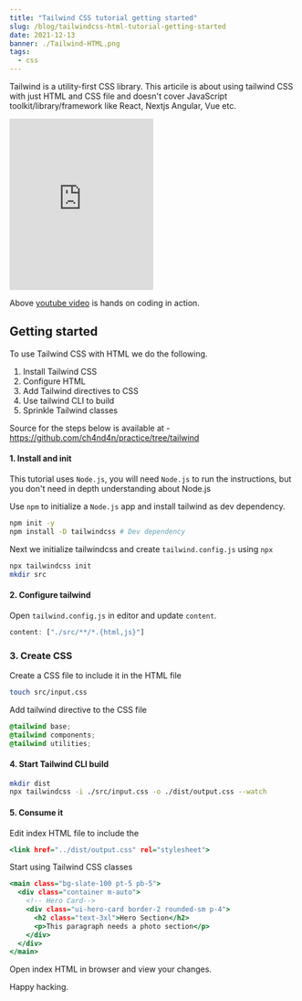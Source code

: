 ```yaml
---
title: "Tailwind CSS tutorial getting started"
slug: /blog/tailwindcss-html-tutorial-getting-started
date: 2021-12-13
banner: ./Tailwind-HTML.png
tags:
  - css
---
```


Tailwind is a utility-first CSS library. This articile is about using tailwind CSS with just
HTML and CSS file and doesn't cover JavaScript toolkit/library/framework like React, Nextjs
Angular, Vue etc.

<iframe
  width="50%"
  height="300px"
  src="https://www.youtube.com/embed/nnAcUn2pbGM"
  frameborder="0"
  allow="accelerometer; picture-in-picture"
  allowfullscreen
></iframe>

Above [youtube video](https://youtu.be/nnAcUn2pbGM) is hands on coding in action.

## Getting started

To use Tailwind CSS with HTML we do the following.

1. Install Tailwind CSS
2. Configure HTML
3. Add Tailwind directives to CSS
4. Use tailwind CLI to build
5. Sprinkle Tailwind classes

Source for the steps below is available at - https://github.com/ch4nd4n/practice/tree/tailwind

#### 1. Install and init

This tutorial uses `Node.js`, you will need `Node.js` to run the instructions,
but you don't need in depth understanding about Node.js

Use `npm` to initialize a `Node.js` app and install tailwind as dev dependency.

```bash
npm init -y
npm install -D tailwindcss # Dev dependency
```

Next we initialize tailwindcss and create `tailwind.config.js` using `npx`

```bash
npx tailwindcss init
mkdir src
```

#### 2. Configure tailwind

Open `tailwind.config.js` in editor and update `content`.

```javascript:file=tailwind.config.js
content: ["./src/**/*.{html,js}"]
```

### 3. Create CSS

Create a CSS file to include it in the HTML file

```bash
touch src/input.css
```

Add tailwind directive to the CSS file

```css:title=input.css
@tailwind base;
@tailwind components;
@tailwind utilities;
```

#### 4. Start Tailwind CLI build

```bash
mkdir dist
npx tailwindcss -i ./src/input.css -o ./dist/output.css --watch
```

#### 5. Consume it

Edit index HTML file to include the

```html:title=index.html
<link href="../dist/output.css" rel="stylesheet">
```

Start using Tailwind CSS classes

```html:title=index.html
<main class="bg-slate-100 pt-5 pb-5">
  <div class="container m-auto">
    <!-- Hero Card-->
    <div class="ui-hero-card border-2 rounded-sm p-4">
      <h2 class="text-3xl">Hero Section</h2>
      <p>This paragraph needs a photo section</p>
    </div>
  </div>
</main>
```

Open index HTML in browser and view your changes.

Happy hacking.
